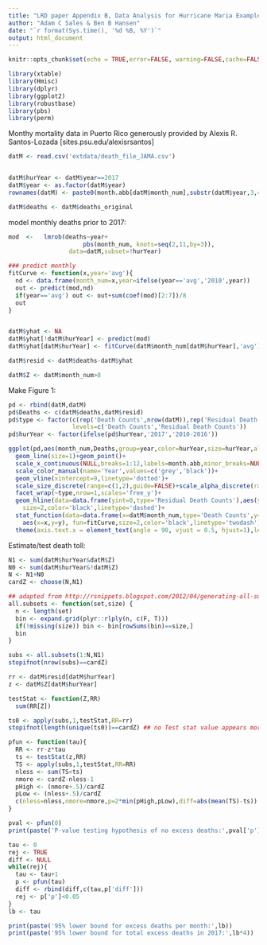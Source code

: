 ```yaml
---
title: "LRD paper Appendix B, Data Analysis for Hurricane Maria Example"
author: "Adam C Sales & Ben B Hansen"
date: "`r format(Sys.time(), '%d %B, %Y')`"
output: html_document
---
```


```r
knitr::opts_chunk$set(echo = TRUE,error=FALSE, warning=FALSE,cache=FALSE,message=FALSE)

library(xtable)
library(Hmisc)
library(dplyr)
library(ggplot2)
library(robustbase)
library(pbs)
library(perm)
```

Monthy mortality data in Puerto Rico generously provided by Alexis
R. Santos-Lozada [sites.psu.edu/alexisrsantos]
```r

datM <- read.csv('extdata/death_file_JAMA.csv')


datM$hurYear <- datM$year==2017
datM$year <- as.factor(datM$year)
rownames(datM) <- paste0(month.abb[datM$month_num],substr(datM$year,3,4))

datM$deaths <- datM$deaths_original
```

model monthly deaths prior to 2017:
```r
mod  <-   lmrob(deaths~year+
                     pbs(month_num, knots=seq(2,11,by=3)),
                 data=datM,subset=!hurYear)

### predict monthly
fitCurve <- function(x,year='avg'){
  nd <- data.frame(month_num=x,year=ifelse(year=='avg','2010',year))
  out <- predict(mod,nd)
  if(year=='avg') out <- out+sum(coef(mod)[2:7])/8
  out
}


datM$yhat <- NA
datM$yhat[!datM$hurYear] <- predict(mod)
datM$yhat[datM$hurYear] <- fitCurve(datM$month_num[datM$hurYear],'avg')

datM$resid <- datM$deaths-datM$yhat

datM$Z <- datM$month_num>8
```

Make Figure 1:
```r
pd <- rbind(datM,datM)
pd$Deaths <- c(datM$deaths,datM$resid)
pd$type <- factor(c(rep('Death Counts',nrow(datM)),rep('Residual Death Counts',nrow(datM))),
                  levels=c('Death Counts','Residual Death Counts'))
pd$hurYear <- factor(ifelse(pd$hurYear,'2017','2010-2016'))

ggplot(pd,aes(month_num,Deaths,group=year,color=hurYear,size=hurYear,alpha=hurYear))+
  geom_line(size=1)+geom_point()+
  scale_x_continuous(NULL,breaks=1:12,labels=month.abb,minor_breaks=NULL)+ylab(NULL)+
  scale_color_manual(name='Year',values=c('grey','black'))+
  geom_vline(xintercept=9,linetype='dotted')+
  scale_size_discrete(range=c(1,2),guide=FALSE)+scale_alpha_discrete(range=c(.9,1),guide=FALSE)+
  facet_wrap(~type,nrow=1,scales='free_y')+
  geom_hline(data=data.frame(yint=0,type='Residual Death Counts'),aes(yintercept=yint),
    size=2,color='black',linetype='dashed')+
  stat_function(data=data.frame(x=datM$month_num,type='Death Counts',y=datM$deaths,year='avg',hurYear=TRUE),
    aes(x=x,y=y), fun=fitCurve,size=2,color='black',linetype='twodash')+
  theme(axis.text.x = element_text(angle = 90, vjust = 0.5, hjust=1),legend.pos='top')
```

Estimate/test death toll:
```r
N1 <- sum(datM$hurYear&datM$Z)
N0 <- sum(datM$hurYear&!datM$Z)
N <- N1+N0
cardZ <- choose(N,N1)

## adapted from http://rsnippets.blogspot.com/2012/04/generating-all-subsets-of-set.html
all.subsets <- function(set,size) {
  n <- length(set)
  bin <- expand.grid(plyr::rlply(n, c(F, T)))
  if(!missing(size)) bin <- bin[rowSums(bin)==size,]
  bin
}

subs <- all.subsets(1:N,N1)
stopifnot(nrow(subs)==cardZ)

rr <- datM$resid[datM$hurYear]
z <- datM$Z[datM$hurYear]

testStat <- function(Z,RR)
  sum(RR[Z])

ts0 <- apply(subs,1,testStat,RR=rr)
stopifnot(length(unique(ts0))==cardZ) ## no Test stat value appears more than once; simplifying

pfun <- function(tau){
  RR <- rr-z*tau
  ts <- testStat(z,RR)
  TS <- apply(subs,1,testStat,RR=RR)
  nless <- sum(TS<ts)
  nmore <- cardZ-nless-1
  pHigh <- (nmore+.5)/cardZ
  pLow <- (nless+.5)/cardZ
  c(nless=nless,nmore=nmore,p=2*min(pHigh,pLow),diff=abs(mean(TS)-ts))
}

pval <- pfun(0)
print(paste('P-value testing hypothesis of no excess deaths:',pval['p']))

tau <- 0
rej <- TRUE
diff <- NULL
while(rej){
  tau <- tau+1
  p <- pfun(tau)
  diff <- rbind(diff,c(tau,p['diff']))
  rej <- p['p']<0.05
}
lb <- tau

print(paste('95% lower bound for excess deaths per month:',lb))
print(paste('95% lower bound for total excess deaths in 2017:',lb*4))

```
